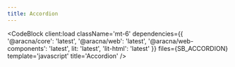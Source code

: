 ```yaml
---
title: Accordion
---
```



<AccordionComponentBlock client:load />

<CodeBlock
  client:load
  className='mt-6'
  dependencies={{
    '@aracna/core': 'latest',
    '@aracna/web': 'latest',
    '@aracna/web-components': 'latest',
    lit: 'latest',
    'lit-html': 'latest'
  }}
  files={SB_ACCORDION}
  template='javascript'
  title='Accordion'
/>
